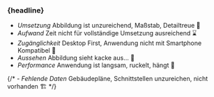 
### {headline}


<Content>

- <em className="red">Umsetzung</em> Abbildung ist unzureichend, Maßstab, Detailtreue 📏
- <em className="red">Aufwand</em> Zeit nicht für vollständige Umsetzung ausreichend ⌛️
- <em className="red">Zugänglichkeit</em> Desktop First, Anwendung nicht mit Smartphone Kompatibel 📱
- <em className="red">Aussehen</em> Abbildung sieht kacke aus... 💩
- <em className="red">Performance</em> Anwendung ist langsam, ruckelt, hängt 🐢

</Content>


{/* - <em className="red">Fehlende Daten</em> Gebäudepläne, Schnittstellen unzureichen, nicht vorhanden 🏗 */}